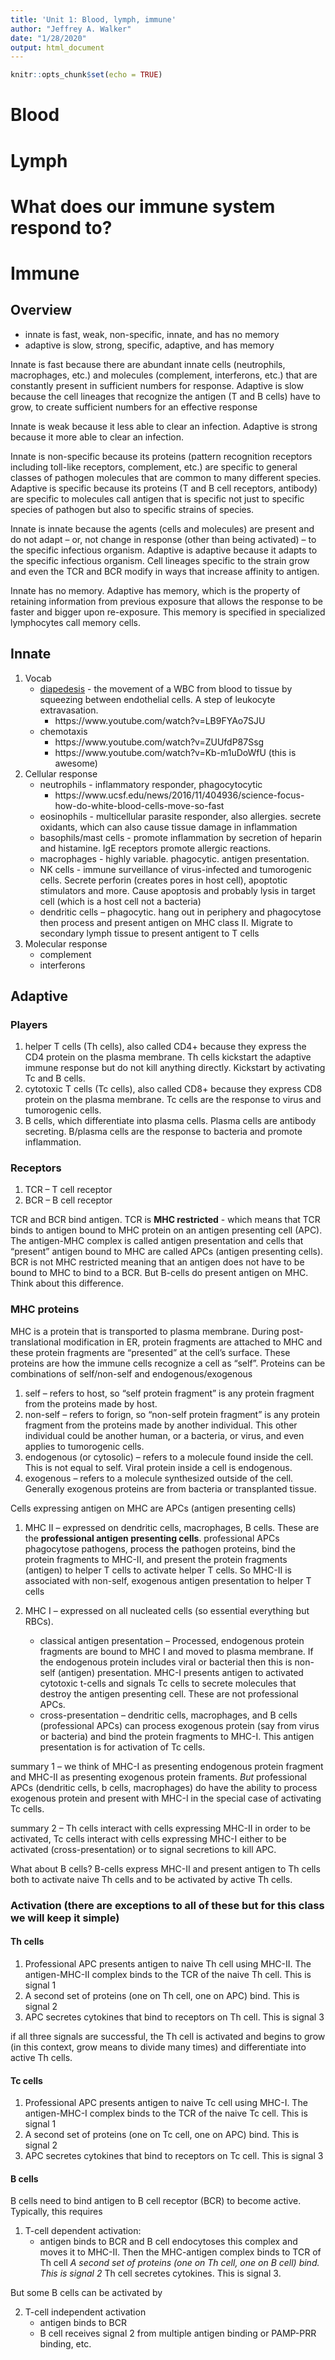 ```yaml
---
title: 'Unit 1: Blood, lymph, immune'
author: "Jeffrey A. Walker"
date: "1/28/2020"
output: html_document
---
```


```r
knitr::opts_chunk$set(echo = TRUE)
```

# Blood

# Lymph

# What does our immune system respond to?

# Immune
## Overview
* innate is fast, weak, non-specific, innate, and has no memory
* adaptive is slow, strong, specific, adaptive, and has memory

Innate is fast because there are abundant innate cells (neutrophils, macrophages, etc.) and molecules (complement, interferons, etc.) that are constantly present in sufficient numbers for response. Adaptive is slow because the cell lineages that recognize the antigen (T and B cells) have to grow, to create sufficient numbers for an effective response

Innate is weak because it less able to clear an infection. Adaptive is strong because it more able to clear an infection.

Innate is non-specific because its proteins (pattern recognition receptors including toll-like receptors, complement, etc.) are specific to general classes of pathogen molecules that are common to many different species. Adaptive is specific because its proteins (T and B cell receptors, antibody) are specific to molecules call antigen that is specific not just to specific species of pathogen but also to specific strains of species.

Innate is innate because the agents (cells and molecules) are present and do not adapt -- or, not change in response (other than being activated) -- to the specific infectious organism. Adaptive is adaptive because it adapts to the specific infectious organism. Cell lineages specific to the strain grow and even the TCR and BCR modify in ways that increase affinity to antigen.

Innate has no memory. Adaptive has memory, which is the property of retaining information from previous exposure that allows the response to be faster and bigger upon re-exposure. This memory is specified in specialized lymphocytes call memory cells.

## Innate

1. Vocab
    * [diapedesis](https://en.wikipedia.org/wiki/Leukocyte_extravasation) - the movement of a WBC from blood to tissue by squeezing between endothelial cells. A step of leukocyte extravasation.
        * https://www.youtube.com/watch?v=LB9FYAo7SJU
    * chemotaxis
        * https://www.youtube.com/watch?v=ZUUfdP87Ssg
        * https://www.youtube.com/watch?v=Kb-m1uDoWfU (this is awesome)

2. Cellular response
    * neutrophils - inflammatory responder, phagocytocytic
        * https://www.ucsf.edu/news/2016/11/404936/science-focus-how-do-white-blood-cells-move-so-fast
    * eosinophils - multicellular parasite responder, also allergies. secrete oxidants, which can also cause tissue damage in inflammation
    * basophils/mast cells - promote inflammation by secretion of heparin and histamine. IgE receptors promote allergic reactions.
    * macrophages - highly variable. phagocytic. antigen presentation.
    * NK cells - immune surveillance of virus-infected and tumorogenic cells. Secrete perforin (creates pores in host cell), apoptotic stimulators and more. Cause apoptosis and probably lysis in target cell (which is a host cell not a bacteria)
    * dendritic cells -- phagocytic. hang out in periphery and phagocytose then process and present antigen on MHC class II. Migrate to secondary lymph tissue to present antigent to T cells
    
3. Molecular response
    * complement
    * interferons
    
## Adaptive

### Players

1. helper T cells (Th cells), also called CD4+ because they express the CD4 protein on the plasma membrane. Th cells kickstart the adaptive immune response but do not kill anything directly. Kickstart by activating Tc and B cells.
2. cytotoxic T cells (Tc cells), also called CD8+ because they express CD8 protein on the plasma membrane. Tc cells are the response to virus and tumorogenic cells. 
3. B cells, which differentiate into plasma cells. Plasma cells are antibody secreting. B/plasma cells are the response to bacteria and promote inflammation.

### Receptors

1. TCR -- T cell receptor
2. BCR -- B cell receptor

TCR and BCR bind antigen. TCR is **MHC restricted** - which means that TCR binds to antigen bound to MHC protein on an antigen presenting cell (APC). The antigen-MHC complex is called antigen presentation and cells that "present" antigen bound to MHC are called APCs (antigen presenting cells). BCR is not MHC restricted meaning that an antigen does not have to be bound to MHC to bind to a BCR. But B-cells do present antigen on MHC. Think about this difference.

### MHC proteins

MHC is a protein that is transported to plasma membrane. During post-translational modification in ER, protein fragments are attached to MHC and these protein fragments are "presented" at the cell's surface. These proteins are how the immune cells recognize a cell as "self". Proteins can be combinations of self/non-self and endogenous/exogenous

1. self -- refers to host, so "self protein fragment" is any protein fragment from the proteins made by host.
2. non-self -- refers to forign, so "non-self protein fragment" is any protein fragment from the proteins made by another individual. This other individual could be another human, or a bacteria, or virus, and even applies to tumorogenic cells.
3. endogenous (or cytosolic) -- refers to a molecule found inside the cell. This is not equal to self. Viral protein inside a cell is endogenous.
4. exogenous -- refers to a molecule synthesized outside of the cell. Generally exogenous proteins are from bacteria or transplanted tissue.

Cells expressing antigen on MHC are APCs (antigen presenting cells)

1. MHC II -- expressed on dendritic cells, macrophages, B cells. These are the **professional antigen presenting cells**. professional APCs phagocytose pathogens, process the pathogen proteins, bind the protein fragments to MHC-II, and present the protein fragments (antigen) to helper T cells to activate helper T cells. So MHC-II is associated with non-self, exogenous antigen presentation to helper T cells

2. MHC I -- expressed on all nucleated cells (so essential everything but RBCs).
    * classical antigen presentation -- Processed, endogenous protein fragments are bound to MHC I and moved to plasma membrane. If the endogenous protein includes viral or bacterial then this is non-self (antigen) presentation. MHC-I presents antigen to activated cytotoxic t-cells and signals Tc cells to secrete molecules that destroy the antigen presenting cell. These are not professional APCs.
    * cross-presentation -- dendritic cells, macrophages, and B cells (professional APCs) can process exogenous protein (say from virus or bacteria) and bind the protein fragments to MHC-I. This antigen presentation is for activation of Tc cells.
    
summary 1 -- we think of MHC-I as presenting endogenous protein fragment and MHC-II as presenting exogenous protein framents. *But* professional APCs (dendritic cells, b cells, macrophages) do have the ability to process exogenous protein and present with MHC-I in the special case of activating Tc cells.

summary 2 -- Th cells interact with cells expressing MHC-II in order to be activated, Tc cells interact with cells expressing MHC-I either to be activated (cross-presentation) or to signal secretions to kill APC.
    
What about B cells? B-cells express MHC-II and present antigen to Th cells both to activate naive Th cells and to be activated by active Th cells.

### Activation (there are exceptions to all of these but for this class we will keep it simple)
#### Th cells

1. Professional APC presents antigen to naive Th cell using MHC-II. The antigen-MHC-II complex binds to the TCR of the naive Th cell. This is signal 1
2. A second set of proteins (one on Th cell, one on APC) bind. This is signal 2
3. APC secretes cytokines that bind to receptors on Th cell. This is signal 3

if all three signals are successful, the Th cell is activated and begins to grow (in this context, grow means to divide many times) and differentiate into active Th cells.

#### Tc cells

1. Professional APC presents antigen to naive Tc cell using MHC-I. The antigen-MHC-I complex binds to the TCR of the naive Tc cell. This is signal 1
2. A second set of proteins (one on Tc cell, one on APC) bind. This is signal 2
3. APC secretes cytokines that bind to receptors on Tc cell. This is signal 3

#### B cells

B cells need to bind antigen to B cell receptor (BCR) to become active. Typically, this requires

1. T-cell dependent activation:
    * antigen binds to BCR and B cell endocytoses this complex and moves it to MHC-II. Then the MHC-antigen complex binds to TCR of Th cell
    *A second set of proteins (one on Th cell, one on B cell) bind. This is signal 2
    *Th cell secretes cytokines. This is signal 3.
  
But some B cells can be activated by

2. T-cell independent activation
    * antigen binds to BCR
    * B cell receives signal 2 from multiple antigen binding or PAMP-PRR binding, etc.
    





